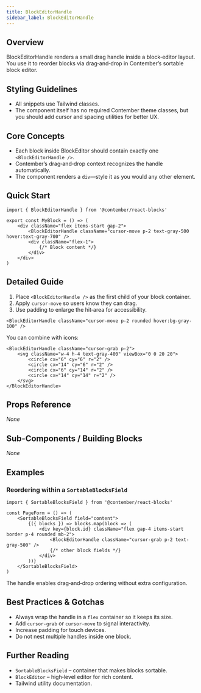 ```yaml
---
title: BlockEditorHandle
sidebar_label: BlockEditorHandle
---
```


## Overview
BlockEditorHandle renders a small drag handle inside a block‑editor layout.  
You use it to reorder blocks via drag‑and‑drop in Contember’s sortable block editor.

## Styling Guidelines
* All snippets use Tailwind classes.  
* The component itself has no required Contember theme classes, but you should add cursor and spacing utilities for better UX.

## Core Concepts
* Each block inside BlockEditor should contain exactly one `<BlockEditorHandle />`.
* Contember’s drag‑and‑drop context recognizes the handle automatically.
* The component renders a `div`—style it as you would any other element.

## Quick Start
```tsx
import { BlockEditorHandle } from '@contember/react-blocks'

export const MyBlock = () => (
	<div className="flex items-start gap-2">
		<BlockEditorHandle className="cursor-move p-2 text-gray-500 hover:text-gray-700" />
		<div className="flex-1">
			{/* Block content */}
		</div>
	</div>
)
```

## Detailed Guide
1. Place `<BlockEditorHandle />` as the first child of your block container.  
2. Apply `cursor-move` so users know they can drag.  
3. Use padding to enlarge the hit‑area for accessibility.

```tsx
<BlockEditorHandle className="cursor-move p-2 rounded hover:bg-gray-100" />
```

You can combine with icons:

```tsx
<BlockEditorHandle className="cursor-grab p-2">
	<svg className="w-4 h-4 text-gray-400" viewBox="0 0 20 20">
		<circle cx="6" cy="6" r="2" />
		<circle cx="14" cy="6" r="2" />
		<circle cx="6" cy="14" r="2" />
		<circle cx="14" cy="14" r="2" />
	</svg>
</BlockEditorHandle>
```

## Props Reference
_None_

## Sub-Components / Building Blocks
_None_

## Examples
### Reordering within a `SortableBlocksField`
```tsx
import { SortableBlocksField } from '@contember/react-blocks'

const PageForm = () => (
	<SortableBlocksField field="content">
		{({ blocks }) => blocks.map(block => (
			<div key={block.id} className="flex gap-4 items-start border p-4 rounded mb-2">
				<BlockEditorHandle className="cursor-grab p-2 text-gray-500" />
				{/* other block fields */}
			</div>
		))}
	</SortableBlocksField>
)
```
The handle enables drag‑and‑drop ordering without extra configuration.

## Best Practices & Gotchas
* Always wrap the handle in a `flex` container so it keeps its size.  
* Add `cursor-grab` or `cursor-move` to signal interactivity.  
* Increase padding for touch devices.  
* Do not nest multiple handles inside one block.

## Further Reading
* `SortableBlocksField` – container that makes blocks sortable.  
* `BlockEditor` – high‑level editor for rich content.  
* Tailwind utility documentation.

<!-- End of Generated Documentation -->